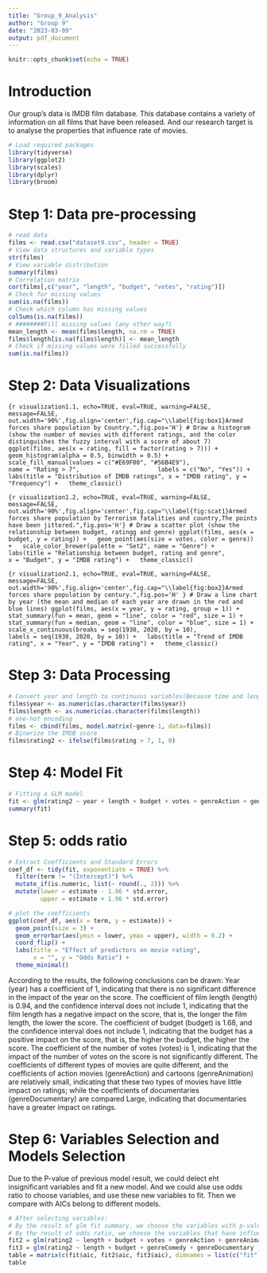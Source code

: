 ```yaml
---
title: "Group_9_Analysis"
author: "Group 9"
date: "2023-03-09"
output: pdf_document
---
```


```r
knitr::opts_chunk$set(echo = TRUE)
```

# Introduction

Our group's data is IMDB film database. This database contains a variety of information on all films that have been released. And our research target is to analyse the properties that influence rate of movies. 

```r
# Load required packages
library(tidyverse)
library(ggplot2)
library(scales)
library(dplyr)
library(broom)
```

# Step 1: Data pre-processing

```r
# read data
films <- read.csv("dataset9.csv", header = TRUE)
# View data structures and variable types
str(films)
# View variable distribution
summary(films)
# Correlation matrix
cor(films[,c("year", "length", "budget", "votes", "rating")])
# Check for missing values
sum(is.na(films))
# Check which column has missing values
colSums(is.na(films))
# ########Fill missing values (any other way?)
mean_length <- mean(films$length, na.rm = TRUE)
films$length[is.na(films$length)] <- mean_length
# Check if missing values were filled successfully
sum(is.na(films))
```

# Step 2: Data Visualizations

```{r visualization1.1, echo=TRUE, eval=TRUE, warning=FALSE, message=FALSE, out.width='90%',fig.align='center',fig.cap="\\label{fig:box1}Armed forces share population by Country.",fig.pos='H'}
# Draw a histogram (show the number of movies with different ratings, and the color distinguishes the fuzzy interval with a score of about 7)
ggplot(films, aes(x = rating, fill = factor(rating > 7))) +
  geom_histogram(alpha = 0.5, binwidth = 0.5) +
  scale_fill_manual(values = c("#E69F00", "#56B4E9"), 
                    name = "Rating > 7", 
                    labels = c("No", "Yes")) +
  labs(title = "Distribution of IMDB ratings", x = "IMDB rating", y = "Frequency") +
  theme_classic()
```

```{r visualization1.2, echo=TRUE, eval=TRUE, warning=FALSE, message=FALSE, out.width='90%',fig.align='center',fig.cap="\\label{fig:scat1}Armed forces share population by Terrorism fatalities and country,The points have been jittered.",fig.pos='H'}
# Draw a scatter plot (show the relationship between budget, ratingg and genre)
ggplot(films, aes(x = budget, y = rating)) +
  geom_point(aes(size = votes, color = genre)) +
  scale_color_brewer(palette = "Set2", name = "Genre") +
  labs(title = "Relationship between budget, rating and genre", 
       x = "Budget", y = "IMDB rating") +
  theme_classic()
```


```{r visualization2.1, echo=TRUE, eval=TRUE, warning=FALSE, message=FALSE, out.width='90%',fig.align='center',fig.cap="\\label{fig:box2}Armed forces share population by century.",fig.pos='H' }
# Draw a line chart by year (the mean and median of each year are drawn in the red and blue lines)
ggplot(films, aes(x = year, y = rating, group = 1)) +
  stat_summary(fun = mean, geom = "line", color = "red", size = 1) +
  stat_summary(fun = median, geom = "line", color = "blue", size = 1) +
  scale_x_continuous(breaks = seq(1930, 2020, by = 10), 
                     labels = seq(1930, 2020, by = 10)) +
  labs(title = "Trend of IMDB rating", x = "Year", y = "IMDB rating") +
  theme_classic()
```

# Step 3: Data Processing

```r
# Convert year and length to continuous variables(Because time and length can be regarded as unlimited values)
films$year <- as.numeric(as.character(films$year))
films$length <- as.numeric(as.character(films$length))
# one-hot encoding
films <- cbind(films, model.matrix(~genre-1, data=films))
# Binarize the IMDB score
films$rating2 <- ifelse(films$rating > 7, 1, 0)
```

# Step 4: Model Fit

```r
# Fitting a GLM model
fit <- glm(rating2 ~ year + length + budget + votes + genreAction + genreAnimation+genreComedy + genreDocumentary + genreDrama + genreRomance, data=films, family=binomial)
summary(fit)
```

# Step 5: odds ratio

```r
# Extract Coefficients and Standard Errors
coef_df <- tidy(fit, exponentiate = TRUE) %>%
  filter(term != "(Intercept)") %>%
  mutate_if(is.numeric, list(~ round(., 2))) %>%
  mutate(lower = estimate - 1.96 * std.error,
         upper = estimate + 1.96 * std.error)

# plot the coefficients
ggplot(coef_df, aes(x = term, y = estimate)) +
  geom_point(size = 3) +
  geom_errorbar(aes(ymin = lower, ymax = upper), width = 0.2) +
  coord_flip() +
  labs(title = "Effect of predictors on movie rating",
       x = "", y = "Odds Ratio") +
  theme_minimal()
```
According to the results, the following conclusions can be drawn:
Year (year) has a coefficient of 1, indicating that there is no significant difference in the impact of the year on the score.
The coefficient of film length (length) is 0.94, and the confidence interval does not include 1, indicating that the film length has a negative impact on the score, that is, the longer the film length, the lower the score.
The coefficient of budget (budget) is 1.68, and the confidence interval does not include 1, indicating that the budget has a positive impact on the score, that is, the higher the budget, the higher the score.
The coefficient of the number of votes (votes) is 1, indicating that the impact of the number of votes on the score is not significantly different.
The coefficients of different types of movies are quite different, and the coefficients of action movies (genreAction) and cartoons (genreAnimation) are relatively small, indicating that these two types of movies have little impact on ratings; while the coefficients of documentaries (genreDocumentary) are compared Large, indicating that documentaries have a greater impact on ratings.

# Step 6: Variables Selection and Models Selection

Due to the P-value of previous model result, we could delect eht insignificant variables and fit a new model. And we could alse use odds ratio to choose variables, and use these new variables to fit. Then we compare with AICs belong to different models. 

```r
# After selecting variables:
# By the result of glm fit summary, we choose the variables with p-value lower than 0.05
# By the result of odds ratio, we choose the variables that have influence on rating
fit2 = glm(rating2 ~ length + budget + votes + genreAction + genreAnimation + genreDrama + genreRomance, data=films, family=binomial)
fit3 = glm(rating2 ~ length + budget + genreComedy + genreDocumentary , data=films, family=binomial)
table = matrix(c(fit$aic, fit2$aic, fit3$aic), dimnames = list(c("fit","fit2","fit3"), c("AIC")))
table
```


